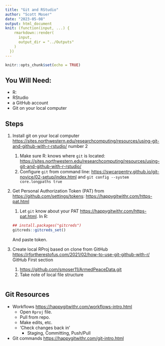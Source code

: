 ---
title: "Git and RStudio"
author: "Scott Moser"
date: "2023-05-08"
output: html_document
knit: (function(input, ...) {
    rmarkdown::render(
      input,
      output_dir = "../Outputs"
    )
  })
---


```{r setup, include=FALSE}
knitr::opts_chunk$set(echo = TRUE)
```



## You Will Need:

- R: 
- RStudio
- a GitHub account
- Git on your local computer


## Steps

1. Install git on your local computer <https://sites.northwestern.edu/researchcomputing/resources/using-git-and-github-with-r-rstudio/> number 2

	1. Make sure R: knows where `git` is located: <https://sites.northwestern.edu/researchcomputing/resources/using-git-and-github-with-r-rstudio/>
	2. Configure `git` from command line: <https://swcarpentry.github.io/git-novice/02-setup/index.html>  and `git config --system core.longpaths true
`
	
2. Get Personal Authorization Token (PAT) from <https://github.com/settings/tokens>: <https://happygitwithr.com/https-pat.html>

	1. Let `git` know about your PAT <https://happygitwithr.com/https-pat.html>.  In R:
	```{r eval=FALSE}
	## install.packages("gitcreds")
	gitcreds::gitcreds_set()
	```
	And paste token.

3. Create local RProj based on clone from GitHub <https://rfortherestofus.com/2021/02/how-to-use-git-github-with-r/>   GitHub First section

	1. <https://github.com/smoser11/ArmedPeaceData.git>
	2. Take note of local file structure

```{r}
 
```
	
	
	
## Git Resources

- Workflows <https://happygitwithr.com/workflows-intro.html>
	- Open `Rproj` file.
	- Pull from repo.
	- Make edits, etc.
	- 'Check changes back in'
		- Staging, Committing, Push/Pull
- Git commands <https://happygitwithr.com/git-intro.html>

